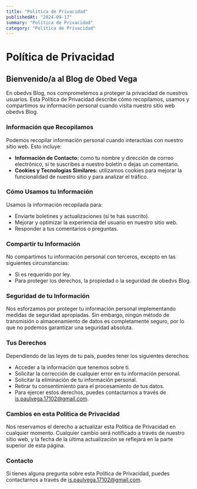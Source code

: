 ```yaml
---
title: "Política de Privacidad"
publishedAt: "2024-09-17"
summary: "Política de Privacidad"
category: "Política de Privacidad"
---
```


# Política de Privacidad

## Bienvenido/a al Blog de Obed Vega

En obedvs Blog, nos comprometemos a proteger la privacidad de nuestros usuarios. Esta Política de Privacidad describe cómo recopilamos, usamos y compartimos su información personal cuando visita nuestro sitio web obedvs Blog.

### Información que Recopilamos

Podemos recopilar información personal cuando interactúas con nuestro sitio web. Esto incluye:

- **Información de Contacto:** como tu nombre y dirección de correo electrónico, si te suscribes a nuestro boletín o dejas un comentario.
- **Cookies y Tecnologías Similares:** utilizamos cookies para mejorar la funcionalidad de nuestro sitio y para analizar el tráfico.

### Cómo Usamos tu Información

Usamos la información recopilada para:

- Enviarte boletines y actualizaciones (si te has suscrito).
- Mejorar y optimizar la experiencia del usuario en nuestro sitio web.
- Responder a tus comentarios o preguntas.

### Compartir tu Información

No compartimos tu información personal con terceros, excepto en las siguientes circunstancias:

- Si es requerido por ley.
- Para proteger los derechos, la propiedad o la seguridad de obedvs Blog.

### Seguridad de tu Información

Nos esforzamos por proteger tu información personal implementando medidas de seguridad apropiadas. Sin embargo, ningún método de transmisión o almacenamiento de datos es completamente seguro, por lo que no podemos garantizar una seguridad absoluta.

### Tus Derechos

Dependiendo de las leyes de tu país, puedes tener los siguientes derechos:

- Acceder a la información que tenemos sobre ti.
- Solicitar la corrección de cualquier error en tu información personal.
- Solicitar la eliminación de tu información personal.
- Retirar tu consentimiento para el procesamiento de tus datos.
- Para ejercer estos derechos, puedes contactarnos a través de [is.paulvega.17102@gmail.com](mailto:is.paulvega.17102@gmail.com "Correo Electrónico").

### Cambios en esta Política de Privacidad

Nos reservamos el derecho a actualizar esta Política de Privacidad en cualquier momento. Cualquier cambio será notificado a través de nuestro sitio web, y la fecha de la última actualización se reflejará en la parte superior de esta página.

### Contacto

Si tienes alguna pregunta sobre esta Política de Privacidad, puedes contactarnos a través de [is.paulvega.17102@gmail.com](mailto:is.paulvega.17102@gmail.com "Correo Electrónico").
